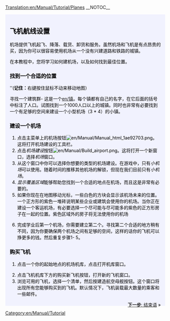 [[Translation:en/Manual/Tutorial/Planes]]
{{en/Translation|origin= en/Manual/Tutorial/Planes
|from  = en
|to    = zh
|Percentage =100
}}__NOTOC__
{{en/Tabs|5|4
|zh/Manual/Tutorial/教程|1. 开始<!--
-->|zh/Manual/Tutorial/公路运输|2. 公路运输<!--
-->|zh/Manual/Tutorial/铁路运输|3. 铁路运输<!--
-->|zh/Manual/Tutorial/航空运输|4. 航空运输<!--
-->|zh/Manual/Tutorial/结束语|5. 结束语}}
<div style="padding:.5em 1em 1em 1em; border-top:none; background-color:#f1f2fe; color:#000;">
{{zh/Manual/Tutorial/教程}}
==飞机航线设置==
机场提供飞机起飞、降落、载货、卸货和服务。虽然机场和飞机是有点昂贵的买，因为你可以很容易使用机场从一个没有兴建道路和铁路的城镇。

在本教程中，您将学习如何建机场，以及如何找到最佳位置。
{{en/Phototable|[[File:en/Manual/Airport s.png]]|小型机场 (3*4)|none}}

===找到一个合适的位置===
''('''记住：'''右键按住鼠标不动来移动地图）

寻找一个建筑群- 这是一个[[en/镇]]。每个镇都有自己的名字，在它后面的括号中标注了人口。试图找到一个1000人口以上的城镇。同时也非常有必要找到一个有足够的空间来建设一个小型机场（3 * 4）的小镇。
===建设一个机场===
#点击主菜单上的机场按钮[[File:en/Manual/Manual html 1ae92703.png]]。这将打开机场建设的工具栏。
#点击''机场建设''按钮[[File:en/Manual/Build airport.png]]。这将打开一个新窗口，选择''机场''窗口。
#从这个窗口中你可以选择你想要的类型的机场建设。在游戏中，只有''小机场''可以使用。随着时间的推移其他机场的解锁，但现在我们目前只有''小机场''。
#''显示覆盖区域''能够帮助您找到一个合适的地点在机场，而且这是非常有必要的。
#如果你现在在地图移动光标，一些白色的方块会显示该机场未来的位置。一个正方形的紫色一堆砖说明某些企业或建筑会使用你的机场。当你正在建设一个客运机场，有必要选择一个尽可能与尽可能多的紫色的正方形房子在一起的位置。紫色区域外的房子将无法使用你的机场
{{en/Phototable|[[File:en/Manual/Build-airport-3.png|400px]]|一个合适的位置建设机场.|none|6=:}}
<ol start="6">
<li>完成学业后第一个机场，你需要建立第二个。寻找第二个合适的地方稍有不同，因为你要确保两个机场之间有足够的空间，这样的话你的飞机可以挣更多的钱。然后重复步骤1- 5。
</ol>
===购买飞机===
#点击一个你的起始地点的机场机库，点击打开机库窗口。
{{en/Phototable|[[File:zh/Manual/Step1aircraft.png]]|机库窗口.|none|6=:}}
<ol start="2">
<li>点击飞机机库下方的购买新飞机按钮，打开新的飞机窗口。
<li>浏览可用的飞机，选择一个清单，然后按建造航空母舰按钮。这个窗口将出现所有您能够购买到的飞机。默认情况下，飞机装载最大数量的乘客和一些邮件。
</ol>
<span style="float: right">[[zh/Manual/Tutorial/结束语|'''下一步''': 结束语]] &raquo;</span>
</div>
[[Category:en/Manual/Tutorial]]